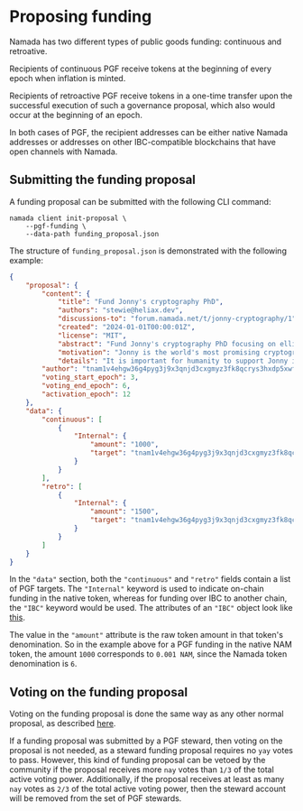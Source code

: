 
# Proposing funding
Namada has two different types of public goods funding: continuous and retroative.

Recipients of continuous PGF receive tokens at the beginning of every epoch when inflation is minted.

Recipients of retroactive PGF receive tokens in a one-time transfer upon the successful execution of such a governance proposal, which also would occur at the beginning of an epoch.

In both cases of PGF, the recipient addresses can be either native Namada addresses or addresses on other IBC-compatible blockchains that have open channels with Namada.

## Submitting the funding proposal

A funding proposal can be submitted with the following CLI command:

```shell copy
namada client init-proposal \
    --pgf-funding \
    --data-path funding_proposal.json
```

The structure of `funding_proposal.json` is demonstrated with the following example:

```json
{
    "proposal": {
        "content": {
            "title": "Fund Jonny's cryptography PhD",
            "authors": "stewie@heliax.dev",
            "discussions-to": "forum.namada.net/t/jonny-cryptography/1",
            "created": "2024-01-01T00:00:01Z",
            "license": "MIT",
            "abstract": "Fund Jonny's cryptography PhD focusing on elliptic curves.",
            "motivation": "Jonny is the world's most promising cryptography prodigy.",
            "details": "It is important for humanity to support Jonny in his cryptography research.",
        "author": "tnam1v4ehgw36g4pyg3j9x3qnjd3cxgmyz3fk8qcrys3hxdp5xwfnx3zyxsj9xgunxsfjg5u5xvzyzrrqtn",
        "voting_start_epoch": 3,
        "voting_end_epoch": 6,
        "activation_epoch": 12
    },
    "data": {
        "continuous": [
            {
                "Internal": {
                    "amount": "1000",
                    "target": "tnam1v4ehgw36g4pyg3j9x3qnjd3cxgmyz3fk8qcrys3hxdp5xwfnx3zyxsj9xgunxsfjg5u5xvzyzaaaaa"
                }
            }
        ],
        "retro": [
            {
                "Internal": {
                    "amount": "1500",
                    "target": "tnam1v4ehgw36g4pyg3j9x3qnjd3cxgmyz3fk8qcrys3hxdp5xwfnx3zyxsj9xgunxsfjg5u5xvzyzaaaaa"
                }
            }
        ]
    }
}
```

In the `"data"` section, both the `"continuous"` and `"retro"` fields contain a list of PGF targets.
The `"Internal"` keyword is used to indicate on-chain funding in the native token, whereas for funding over IBC to another chain, the `"IBC"` keyword would be used.
The attributes of an `"IBC"` object look like [this](../governance/proposal-types.mdx#ibc-pgf-proposals).

The value in the `"amount"` attribute is the raw token amount in that token's denomination.
So in the example above for a PGF funding in the native NAM token, the amount `1000` corresponds to `0.001 NAM`, since the Namada token denomination is `6`.

## Voting on the funding proposal
Voting on the funding proposal is done the same way as any other normal proposal, as described [here](../governance/governance-actions.mdx#vote-on-a-proposal).

If a funding proposal was submitted by a PGF steward, then voting on the proposal is not needed, as a steward funding proposal requires no `yay` votes to pass.
However, this kind of funding proposal can be vetoed by the community if the proposal receives more `nay` votes than `1/3` of the total active voting power.
Additionally, if the proposal receives at least as many `nay` votes as `2/3` of the total active voting power, then the steward account will be removed from the set of PGF stewards.